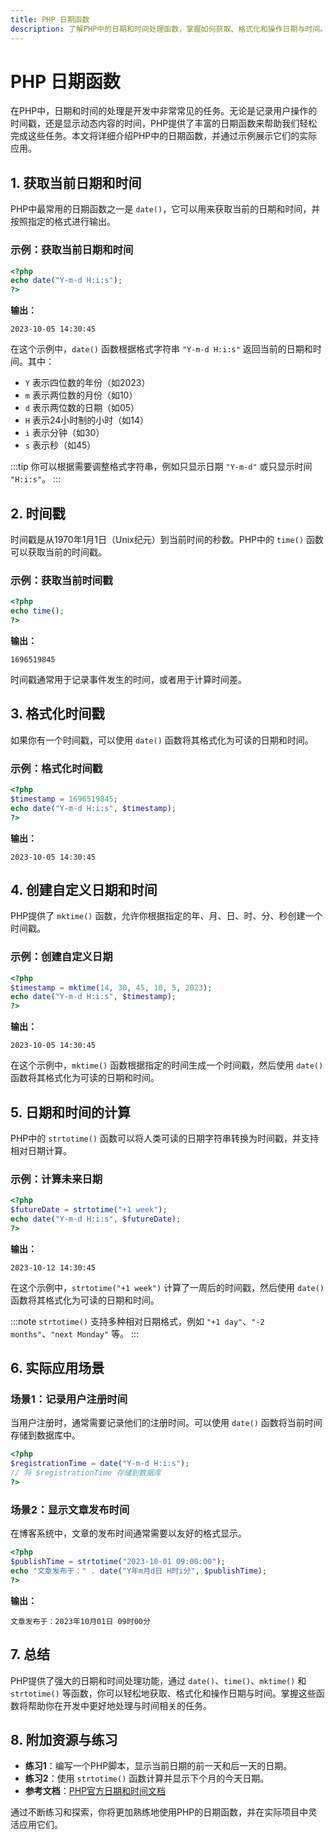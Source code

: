 ```yaml
---
title: PHP 日期函数
description: 了解PHP中的日期和时间处理函数，掌握如何获取、格式化和操作日期与时间。
---
```


# PHP 日期函数

在PHP中，日期和时间的处理是开发中非常常见的任务。无论是记录用户操作的时间戳，还是显示动态内容的时间，PHP提供了丰富的日期函数来帮助我们轻松完成这些任务。本文将详细介绍PHP中的日期函数，并通过示例展示它们的实际应用。

## 1. 获取当前日期和时间

PHP中最常用的日期函数之一是 `date()`，它可以用来获取当前的日期和时间，并按照指定的格式进行输出。

### 示例：获取当前日期和时间

```php
<?php
echo date("Y-m-d H:i:s");
?>
```

**输出：**
```
2023-10-05 14:30:45
```

在这个示例中，`date()` 函数根据格式字符串 `"Y-m-d H:i:s"` 返回当前的日期和时间。其中：
- `Y` 表示四位数的年份（如2023）
- `m` 表示两位数的月份（如10）
- `d` 表示两位数的日期（如05）
- `H` 表示24小时制的小时（如14）
- `i` 表示分钟（如30）
- `s` 表示秒（如45）

:::tip
你可以根据需要调整格式字符串，例如只显示日期 `"Y-m-d"` 或只显示时间 `"H:i:s"`。
:::

## 2. 时间戳

时间戳是从1970年1月1日（Unix纪元）到当前时间的秒数。PHP中的 `time()` 函数可以获取当前的时间戳。

### 示例：获取当前时间戳

```php
<?php
echo time();
?>
```

**输出：**
```
1696519845
```

时间戳通常用于记录事件发生的时间，或者用于计算时间差。

## 3. 格式化时间戳

如果你有一个时间戳，可以使用 `date()` 函数将其格式化为可读的日期和时间。

### 示例：格式化时间戳

```php
<?php
$timestamp = 1696519845;
echo date("Y-m-d H:i:s", $timestamp);
?>
```

**输出：**
```
2023-10-05 14:30:45
```

## 4. 创建自定义日期和时间

PHP提供了 `mktime()` 函数，允许你根据指定的年、月、日、时、分、秒创建一个时间戳。

### 示例：创建自定义日期

```php
<?php
$timestamp = mktime(14, 30, 45, 10, 5, 2023);
echo date("Y-m-d H:i:s", $timestamp);
?>
```

**输出：**
```
2023-10-05 14:30:45
```

在这个示例中，`mktime()` 函数根据指定的时间生成一个时间戳，然后使用 `date()` 函数将其格式化为可读的日期和时间。

## 5. 日期和时间的计算

PHP中的 `strtotime()` 函数可以将人类可读的日期字符串转换为时间戳，并支持相对日期计算。

### 示例：计算未来日期

```php
<?php
$futureDate = strtotime("+1 week");
echo date("Y-m-d H:i:s", $futureDate);
?>
```

**输出：**
```
2023-10-12 14:30:45
```

在这个示例中，`strtotime("+1 week")` 计算了一周后的时间戳，然后使用 `date()` 函数将其格式化为可读的日期和时间。

:::note
`strtotime()` 支持多种相对日期格式，例如 `"+1 day"`、`"-2 months"`、`"next Monday"` 等。
:::

## 6. 实际应用场景

### 场景1：记录用户注册时间

当用户注册时，通常需要记录他们的注册时间。可以使用 `date()` 函数将当前时间存储到数据库中。

```php
<?php
$registrationTime = date("Y-m-d H:i:s");
// 将 $registrationTime 存储到数据库
?>
```

### 场景2：显示文章发布时间

在博客系统中，文章的发布时间通常需要以友好的格式显示。

```php
<?php
$publishTime = strtotime("2023-10-01 09:00:00");
echo "文章发布于：" . date("Y年m月d日 H时i分", $publishTime);
?>
```

**输出：**
```
文章发布于：2023年10月01日 09时00分
```

## 7. 总结

PHP提供了强大的日期和时间处理功能，通过 `date()`、`time()`、`mktime()` 和 `strtotime()` 等函数，你可以轻松地获取、格式化和操作日期与时间。掌握这些函数将帮助你在开发中更好地处理与时间相关的任务。

## 8. 附加资源与练习

- **练习1**：编写一个PHP脚本，显示当前日期的前一天和后一天的日期。
- **练习2**：使用 `strtotime()` 函数计算并显示下个月的今天日期。
- **参考文档**：[PHP官方日期和时间文档](https://www.php.net/manual/en/book.datetime.php)

通过不断练习和探索，你将更加熟练地使用PHP的日期函数，并在实际项目中灵活应用它们。